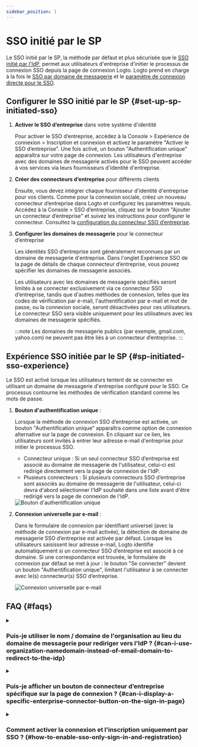 ```yaml
---
sidebar_position: 1
---
```


# SSO initié par le SP

Le SSO initié par le SP, la méthode par défaut et plus sécurisée que le [SSO initié par l'IdP](/end-user-flows/enterprise-sso/idp-initiated-sso), permet aux utilisateurs d'entreprise d'initier le processus de connexion SSO depuis la page de connexion Logto. Logto prend en charge à la fois le [SSO par domaine de messagerie](#sp-initiated-sso-experience) et le [paramètre de connexion directe pour le SSO](/end-user-flows/authentication-parameters/direct-sign-in#enterprise-sso).

## Configurer le SSO initié par le SP \{#set-up-sp-initiated-sso}

1. **Activer le SSO d’entreprise** dans votre système d'identité

   Pour activer le SSO d’entreprise, accédez à la <CloudLink to="/sign-in-experience/sign-up-and-sign-in">Console > Expérience de connexion > Inscription et connexion</CloudLink> et activez le paramètre "Activer le SSO d’entreprise". Une fois activé, un bouton "Authentification unique" apparaîtra sur votre page de connexion. Les utilisateurs d'entreprise avec des domaines de messagerie activés pour le SSO peuvent accéder à vos services via leurs fournisseurs d'identité d'entreprise.

2. **Créer des connecteurs d’entreprise** pour différents clients

   Ensuite, vous devez intégrer chaque fournisseur d'identité d'entreprise pour vos clients. Comme pour la connexion sociale, créez un nouveau connecteur d’entreprise dans Logto et configurez les paramètres requis. Accédez à la <CloudLink to="/enterprise-sso">Console > SSO d’entreprise</CloudLink>, cliquez sur le bouton "Ajouter un connecteur d’entreprise" et suivez les instructions pour configurer le connecteur. Consultez la [configuration du connecteur SSO d’entreprise](/connectors/enterprise-connectors/).

3. **Configurer les domaines de messagerie** pour le connecteur d’entreprise

   Les identités SSO d’entreprise sont généralement reconnues par un domaine de messagerie d'entreprise. Dans l'onglet Expérience SSO de la page de détails de chaque connecteur d’entreprise, vous pouvez spécifier les domaines de messagerie associés.

   Les utilisateurs avec les domaines de messagerie spécifiés seront limités à se connecter exclusivement via ce connecteur SSO d’entreprise, tandis que d'autres méthodes de connexion, telles que les codes de vérification par e-mail, l'authentification par e-mail et mot de passe, ou la connexion sociale, seront désactivées pour ces utilisateurs. Le connecteur SSO sera visible uniquement pour les utilisateurs avec les domaines de messagerie spécifiés.

   :::note
   Les domaines de messagerie publics (par exemple, gmail.com, yahoo.com) ne peuvent pas être liés à un connecteur d’entreprise.
   :::

## Expérience SSO initiée par le SP \{#sp-initiated-sso-experience}

Le SSO est activé lorsque les utilisateurs tentent de se connecter en utilisant un domaine de messagerie d'entreprise configuré pour le SSO. Ce processus contourne les méthodes de vérification standard comme les mots de passe.

1. **Bouton d'authentification unique** :

   Lorsque la méthode de connexion SSO d’entreprise est activée, un bouton "Authentification unique" apparaîtra comme option de connexion alternative sur la page de connexion. En cliquant sur ce lien, les utilisateurs sont invités à entrer leur adresse e-mail d'entreprise pour initier le processus SSO.

   - Connecteur unique : Si un seul connecteur SSO d’entreprise est associé au domaine de messagerie de l'utilisateur, celui-ci est redirigé directement vers la page de connexion de l'IdP.
   - Plusieurs connecteurs : Si plusieurs connecteurs SSO d’entreprise sont associés au domaine de messagerie de l'utilisateur, celui-ci devra d'abord sélectionner l'IdP souhaité dans une liste avant d'être redirigé vers la page de connexion de l'IdP.

   <img src="/img/assets/sso-button-sign-in.png" alt="Bouton d'authentification unique" />

2. **Connexion universelle par e-mail** :

   Dans le formulaire de connexion par identifiant universel (avec la méthode de connexion par e-mail activée), la détection de domaine de messagerie SSO d’entreprise est activée par défaut. Lorsque les utilisateurs saisissent leur adresse e-mail, Logto identifie automatiquement si un connecteur SSO d’entreprise est associé à ce domaine. Si une correspondance est trouvée, le formulaire de connexion par défaut se met à jour : le bouton "Se connecter" devient un bouton "Authentification unique", limitant l'utilisateur à se connecter avec le(s) connecteur(s) SSO d’entreprise.

   <img src="/img/assets/sso-email-sign-in.png" alt="Connexion universelle par e-mail" />

## FAQ \{#faqs}

<details>
  <summary>

### Puis-je utiliser le nom / domaine de l'organisation au lieu du domaine de messagerie pour rediriger vers l'IdP ? \{#can-i-use-organization-namedomain-instead-of-email-domain-to-redirect-to-the-idp}

</summary>

Actuellement, l'expérience de connexion préconstruite de Logto ne prend en charge que le **SSO par domaine de messagerie**, et non le **SSO par domaine d'organisation**.

Vous pouvez créer une page de routage personnalisée côté client en utilisant les paramètres d'authentification avec `directSignIn:'sso:{connectorId}`. Cette page redirigera les grands clients d'entreprise vers l'IdP approprié en fonction de leur domaine d'organisation. En savoir plus sur le [paramètre de connexion directe](/end-user-flows/authentication-parameters/direct-sign-in/).

</details>

<details>
  <summary>

### Puis-je afficher un bouton de connecteur d’entreprise spécifique sur la page de connexion ? \{#can-i-display-a-specific-enterprise-connector-button-on-the-sign-in-page}

</summary>

Différents clients d'entreprise utilisent différents fournisseurs d'identité pour gérer leurs employés et demandent différentes portées (OIDC) ou attributs (SAML). Par conséquent, il n'est pas recommandé d'afficher un bouton de connecteur d’entreprise destiné à un client spécifique sur une page de connexion générique.

Cependant, si vous développez un produit B2E et souhaitez afficher un bouton pour un client d'entreprise spécifique, vous pouvez créer une page de connexion personnalisée et utiliser `directSignIn:sso` pour router le bouton de manière appropriée. En savoir plus sur le [paramètre de connexion directe](/end-user-flows/authentication-parameters/direct-sign-in/).

</details>

<details>

<summary>

### Comment activer la connexion et l'inscription uniquement par SSO ? \{#how-to-enable-sso-only-sign-in-and-registration}

</summary>

Pour activer la connexion et l'inscription uniquement par SSO, suivez ces étapes :

1. Configurez dans <CloudLink to="/sign-in-experience/sign-up-and-sign-in">Console > Expérience de connexion > Inscription et connexion</CloudLink>
   - Inscription : Non applicable
   - Connexion : Aucune
   - Connexion sociale : Aucune
   - SSO d’entreprise : Activé
   - Inscription des utilisateurs : Désactivée
2. Ajoutez manuellement des utilisateurs en entrant leur adresse e-mail d'entreprise dans <CloudLink to="/users">Console > Gestion des utilisateurs</CloudLink> ou importez via [Management API](https://openapi.logto.io/operation/operation-createuser).
3. Lorsque les utilisateurs se connectent via SSO pour la première fois, Logto [liera automatiquement](/end-user-flows/enterprise-sso/enterprise-sso-identity#enterprise-sso-account-linking) leur adresse e-mail existante à leur compte SSO.

</details>
